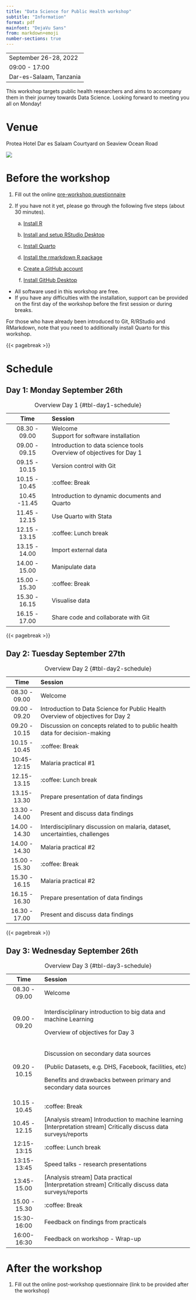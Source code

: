 ```yaml
---
title: "Data Science for Public Health workshop"
subtitle: "Information"
format: pdf
mainfont: "DejaVu Sans"
from: markdown+emoji
number-sections: true
---
```


-----
September 26-28, 2022
09:00 - 17:00
Dar-es-Salaam, Tanzania
-----

This workshop targets public health researchers and aims to accompany them in their journey towards Data Science. Looking forward to meeting you all on Monday!

# Venue

Protea Hotel Dar es Salaam Courtyard on Seaview Ocean Road

![](images/paste-67B4C38F.png)

# Before the workshop

1.  Fill out the online [pre-workshop questionnaire](https://timicodktest.smartforest.de/-/single/cac06e76b3e163e655e49626f8129de8f55a8035ced54f15bc4c6cf527dba8a7?st=DnBRz677PIYh33ML0rE1amWzyhCIYPGFQnmZ6AAou8nJFyikWN6nLM5i3G4I0YZN)

2.  If you have not it yet, please go through the following five steps (about 30 minutes).

    a.  [Install R](https://thaliehln.github.io/ds4ph/r_setup.html#sec-R-installation)

    b.  [Install and setup RStudio Desktop](http://localhost:4271/r_setup.html#sec-RStudio-installation)

    c.  [Install Quarto](https://thaliehln.github.io/ds4ph/r_setup.html#sec-Quarto-installation)
    
    d.  [Install the rmarkdown R package](https://thaliehln.github.io/ds4ph/r_setup.html#sec-rmarkdown-installation)

    e.  [Create a GitHub account](https://thaliehln.github.io/ds4ph/github_setup.html#sec-GitHub-account-creation)

    f.  [Install GitHub Desktop](https://thaliehln.github.io/ds4ph/github_setup.html#sec-GitHub-Desktop-installation)

::: callout-note
* All software used in this workshop are free.
* If you have any difficulties with the installation, support can be provided on the first day of the workshop before the first session or during breaks.
:::

::: callout-important
For those who have already been introduced to Git, R/RStudio and RMarkdown, note that you need to additionally install Quarto for this workshop.
:::

{{< pagebreak >}}

# Schedule

## Day 1: Monday September 26th

+----------------+----------------------------------------------+
| Time           | Session                                      |
+:==============:+:=============================================+
| 08.30 - 09.00  | Welcome\                                     |
|                | Support for software installation            |
+----------------+----------------------------------------------+
| 09.00 - 09.15  | Introduction to data science tools\          |
|                | Overview of objectives for Day 1             |
+----------------+----------------------------------------------+
| 09.15 - 10.15  | Version control with Git                     |
+----------------+----------------------------------------------+
| 10.15 - 10.45  | :coffee: Break                               |
+----------------+----------------------------------------------+
| 10.45 -11.45   | Introduction to dynamic documents and Quarto |
+----------------+----------------------------------------------+
| 11.45 - 12.15  | Use Quarto with Stata                        |
+----------------+----------------------------------------------+
| 12.15 - 13.15  | :coffee: Lunch break                         |
+----------------+----------------------------------------------+
| 13.15 - 14.00  | Import external data                         |
+----------------+----------------------------------------------+
| 14.00 - 15.00  | Manipulate data                              |
+----------------+----------------------------------------------+
| 15.00 - 15.30  | :coffee: Break                               |
+----------------+----------------------------------------------+
| 15.30 - 16.15  | Visualise data                               |
+----------------+----------------------------------------------+
| 16.15 - 17.00  | Share code and collaborate with Git          |
+----------------+----------------------------------------------+

: Overview Day 1 {#tbl-day1-schedule}

{{< pagebreak >}}

## Day 2: Tuesday September 27th

+---------------+-----------------------------------------------------------------------------+
| Time          | Session                                                                     |
+:=============:+:============================================================================+
| 08.30 - 09.00 | Welcome                                                                     |
+---------------+-----------------------------------------------------------------------------+
| 09.00 - 09.20 | Introduction to Data Science for Public Health\                             |
|               | Overview of objectives for Day 2                                            |
+---------------+-----------------------------------------------------------------------------+
| 09.20 - 10.15 | Discussion on concepts related to to public health data for decision-making |
+---------------+-----------------------------------------------------------------------------+
| 10.15 - 10.45 | :coffee: Break                                                              |
+---------------+-----------------------------------------------------------------------------+
| 10:45-12:15   | Malaria practical #1                                                        |
+---------------+-----------------------------------------------------------------------------+
| 12.15- 13.15  | :coffee: Lunch break                                                        |
+---------------+-----------------------------------------------------------------------------+
| 13.15- 13.30  | Prepare presentation of data findings                                       |
+---------------+-----------------------------------------------------------------------------+
| 13.30 - 14.00 | Present and discuss data findings                                           |
+---------------+-----------------------------------------------------------------------------+
| 14.00 - 14.30 | Interdisciplinary discussion on malaria, dataset, uncertainties, challenges |
+---------------+-----------------------------------------------------------------------------+
| 14.00 - 14.30 | Malaria practical #2                                                        |
+---------------+-----------------------------------------------------------------------------+
| 15.00 - 15.30 | :coffee: Break                                                              |
+---------------+-----------------------------------------------------------------------------+
| 15.30 - 16.15 | Malaria practical #2                                                        |
+---------------+-----------------------------------------------------------------------------+
| 16.15 - 16.30 | Prepare presentation of data findings                                       |
+---------------+-----------------------------------------------------------------------------+
| 16.30 - 17.00 | Present and discuss data findings                                           |
+---------------+-----------------------------------------------------------------------------+

: Overview Day 2 {#tbl-day2-schedule}

{{< pagebreak >}}

## Day 3: Wednesday September 26th

+---------------+-------------------------------------------------------------------+
| Time          | Session                                                           |
+:=============:+:==================================================================+
| 08.30 - 09.00 | Welcome                                                           |
+---------------+-------------------------------------------------------------------+
| 09.00 - 09.20 | Interdisciplinary introduction to big data and machine Learning   |
|               |                                                                   |
|               | Overview of objectives for Day 3                                  |
+---------------+-------------------------------------------------------------------+
| 09.20 - 10.15 | Discussion on secondary data sources                              |
|               |                                                                   |
|               | (Public Datasets, e.g. DHS, Facebook, facilities, etc)            |
|               |                                                                   |
|               | Benefits and drawbacks between primary and secondary data sources |
+---------------+-------------------------------------------------------------------+
| 10.15 - 10.45 | :coffee: Break                                                    |
+---------------+-------------------------------------------------------------------+
| 10.45 - 12.15 | \[Analysis stream\] Introduction to machine learning\             |
|               | \[Interpretation stream\] Critically discuss data surveys/reports |
+---------------+-------------------------------------------------------------------+
| 12:15-13:15   | :coffee: Lunch break                                              |
+---------------+-------------------------------------------------------------------+
| 13:15-13:45   | Speed talks - research presentations                              |
+---------------+-------------------------------------------------------------------+
| 13:45-15.00   | \[Analysis stream\] Data practical\                               |
|               | \[Interpretation stream\] Critically discuss data surveys/reports |
+---------------+-------------------------------------------------------------------+
| 15.00 - 15.30 | :coffee: Break                                                    |
+---------------+-------------------------------------------------------------------+
| 15:30-16:00   | Feedback on findings from practicals                              |
+---------------+-------------------------------------------------------------------+
| 16:00-16:30\  | Feedback on workshop - Wrap-up                                    |
+---------------+-------------------------------------------------------------------+

: Overview Day 3 {#tbl-day3-schedule}

# After the workshop

1.  Fill out the online post-workshop questionnaire (link to be provided after the workshop)
